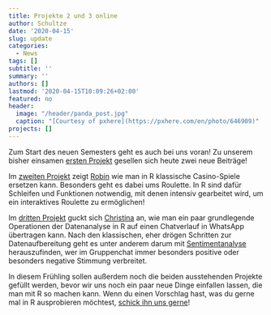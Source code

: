 ```yaml
---
title: Projekte 2 und 3 online
author: Schultze
date: '2020-04-15'
slug: update
categories:
  - News
tags: []
subtitle: ''
summary: ''
authors: []
lastmod: '2020-04-15T10:09:26+02:00'
featured: no
header:
  image: "/header/panda_post.jpg"
  caption: "[Courtesy of pxhere](https://pxhere.com/en/photo/646909)"
projects: []
---
```


Zum Start des neuen Semesters geht es auch bei uns voran! Zu unserem bisher einsamen [ersten Projekt](/projects#project_01) gesellen sich heute zwei neue Beiträge!

Im [zweiten Projekt](/projects#project_02) zeigt [Robin](/authors/mehler) wie man in R klassische Casino-Spiele ersetzen kann. Besonders geht es dabei ums Roulette. In R sind dafür Schleifen und Funktionen notwendig, mit denen intensiv gearbeitet wird, um ein interaktives Roulette zu ermöglichen!

Im [dritten Projekt](/projects#project_03) guckt sich [Christina](/authors/berger) an, wie man ein paar grundlegende Operationen der Datenanalyse in R auf einen Chatverlauf in WhatsApp übertragen kann. Nach den klassischen, eher drögen Schritten zur Datenaufbereitung geht es unter anderem darum mit [Sentimentanalyse](https://de.wikipedia.org/wiki/Sentiment_Detection) herauszufinden, wer im Gruppenchat immer besonders positive oder besonders negative Stimmung verbreitet.

In diesem Frühling sollen außerdem noch die beiden ausstehenden Projekte gefüllt werden, bevor wir uns noch ein paar neue Dinge einfallen lassen, die man mit R so machen kann. Wenn du einen Vorschlag hast, was du gerne mal in R ausprobieren möchtest, [schick ihn uns gerne](/#contact)!
